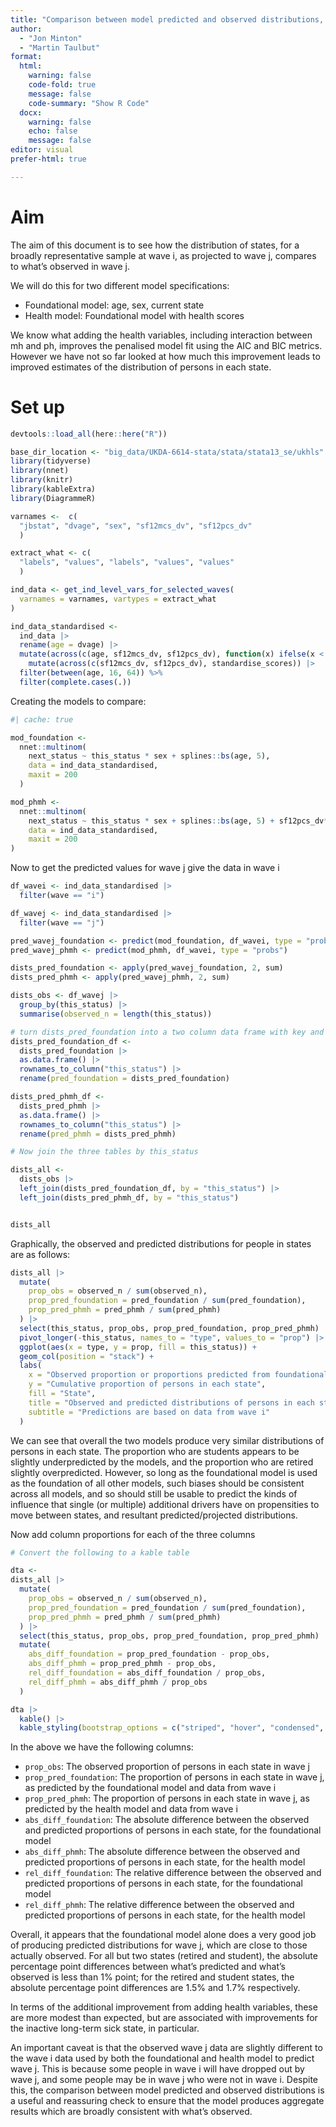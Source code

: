 ```yaml
---
title: "Comparison between model predicted and observed distributions, wave j"
author:
  - "Jon Minton"
  - "Martin Taulbut"
format: 
  html:
    warning: false
    code-fold: true
    message: false
    code-summary: "Show R Code"
  docx: 
    warning: false
    echo: false
    message: false
editor: visual
prefer-html: true

---
```


# Aim 

The aim of this document is to see how the distribution of states, for a broadly representative sample at wave i, as projected to wave j, compares to what's observed in wave j. 

We will do this for two different model specifications:

- Foundational model: age, sex, current state
- Health model: Foundational model with health scores 

We know what adding the health variables, including interaction between mh and ph, improves the penalised model fit using the AIC and BIC metrics. However we have not so far looked at how much this improvement leads to improved estimates of the distribution of persons in each state. 

# Set up 


```r
devtools::load_all(here::here("R"))

base_dir_location <- "big_data/UKDA-6614-stata/stata/stata13_se/ukhls"
library(tidyverse)
library(nnet)
library(knitr)
library(kableExtra)
library(DiagrammeR)

varnames <-  c(
  "jbstat", "dvage", "sex", "sf12mcs_dv", "sf12pcs_dv"
  )

extract_what <- c(
  "labels", "values", "labels", "values", "values"
  )

ind_data <- get_ind_level_vars_for_selected_waves(
  varnames = varnames, vartypes = extract_what
)

ind_data_standardised <- 
  ind_data |> 
  rename(age = dvage) |> 
  mutate(across(c(age, sf12mcs_dv, sf12pcs_dv), function(x) ifelse(x < 0, NA, x))) %>%
    mutate(across(c(sf12mcs_dv, sf12pcs_dv), standardise_scores)) |> 
  filter(between(age, 16, 64)) %>%
  filter(complete.cases(.))

```

Creating the models to compare:

```r
#| cache: true

mod_foundation <- 
  nnet::multinom(
    next_status ~ this_status * sex + splines::bs(age, 5),
    data = ind_data_standardised,
    maxit = 200
  )

mod_phmh <- 
  nnet::multinom(
    next_status ~ this_status * sex + splines::bs(age, 5) + sf12pcs_dv*sf12mcs_dv,
    data = ind_data_standardised,
    maxit = 200
)

```

Now to get the predicted values for wave j give the data in wave i

```r

df_wavei <- ind_data_standardised |> 
  filter(wave == "i")

df_wavej <- ind_data_standardised |> 
  filter(wave == "j")

pred_wavej_foundation <- predict(mod_foundation, df_wavei, type = "probs")
pred_wavej_phmh <- predict(mod_phmh, df_wavei, type = "probs")

dists_pred_foundation <- apply(pred_wavej_foundation, 2, sum)
dists_pred_phmh <- apply(pred_wavej_phmh, 2, sum)

dists_obs <- df_wavej |> 
  group_by(this_status) |> 
  summarise(observed_n = length(this_status))

# turn dists_pred_foundation into a two column data frame with key and value columns
dists_pred_foundation_df <- 
  dists_pred_foundation |> 
  as.data.frame() |> 
  rownames_to_column("this_status") |> 
  rename(pred_foundation = dists_pred_foundation)

dists_pred_phmh_df <-
  dists_pred_phmh |>
  as.data.frame() |>
  rownames_to_column("this_status") |>
  rename(pred_phmh = dists_pred_phmh)

# Now join the three tables by this_status 

dists_all <- 
  dists_obs |> 
  left_join(dists_pred_foundation_df, by = "this_status") |> 
  left_join(dists_pred_phmh_df, by = "this_status")


dists_all

```

Graphically, the observed and predicted distributions for people in states are as follows:

```r
dists_all |> 
  mutate(
    prop_obs = observed_n / sum(observed_n),
    prop_pred_foundation = pred_foundation / sum(pred_foundation),
    prop_pred_phmh = pred_phmh / sum(pred_phmh)
  ) |> 
  select(this_status, prop_obs, prop_pred_foundation, prop_pred_phmh) |> 
  pivot_longer(-this_status, names_to = "type", values_to = "prop") |> 
  ggplot(aes(x = type, y = prop, fill = this_status)) +
  geom_col(position = "stack") +
  labs(
    x = "Observed proportion or proportions predicted from foundational and health model",
    y = "Cumulative proportion of persons in each state",
    fill = "State",
    title = "Observed and predicted distributions of persons in each state, wave j",
    subtitle = "Predictions are based on data from wave i"
  )

```
We can see that overall the two models produce very similar distributions of persons in each state. The proportion who are students appears to be slightly underpredicted by the models, and the proportion who are retired slightly overpredicted. However, so long as the foundational model is used as the foundation of all other models, such biases should be consistent across all models, and so should still be usable to predict the kinds of influence that single (or multiple) additional drivers have on propensities to move between states, and resultant predicted/projected distributions.

Now add column proportions for each of the three columns


```r
# Convert the following to a kable table

dta <- 
dists_all |> 
  mutate(
    prop_obs = observed_n / sum(observed_n),
    prop_pred_foundation = pred_foundation / sum(pred_foundation),
    prop_pred_phmh = pred_phmh / sum(pred_phmh)
  ) |> 
  select(this_status, prop_obs, prop_pred_foundation, prop_pred_phmh) |> 
  mutate(
    abs_diff_foundation = prop_pred_foundation - prop_obs,
    abs_diff_phmh = prop_pred_phmh - prop_obs,
    rel_diff_foundation = abs_diff_foundation / prop_obs,
    rel_diff_phmh = abs_diff_phmh / prop_obs
  )

dta |>
  kable() |> 
  kable_styling(bootstrap_options = c("striped", "hover", "condensed", "responsive")) 
```
In the above we have the following columns:

- `prop_obs`: The observed proportion of persons in each state in wave j
- `prop_pred_foundation`: The proportion of persons in each state in wave j, as predicted by the foundational model and data from wave i
- `prop_pred_phmh`: The proportion of persons in each state in wave j, as predicted by the health model and data from wave i
- `abs_diff_foundation`: The absolute difference between the observed and predicted proportions of persons in each state, for the foundational model
- `abs_diff_phmh`: The absolute difference between the observed and predicted proportions of persons in each state, for the health model
- `rel_diff_foundation`: The relative difference between the observed and predicted proportions of persons in each state, for the foundational model
- `rel_diff_phmh`: The relative difference between the observed and predicted proportions of persons in each state, for the health model

Overall, it appears that the foundational model alone does a very good job of producing predicted distributions for wave j, which are close to those actually observed. For all but two states (retired and student), the absolute percentage point differences between what's predicted and what's observed is less than 1% point; for the retired and student states, the absolute percentage point differences are 1.5% and 1.7% respectively.

In terms of the additional improvement from adding health variables, these are more modest than expected, but are associated with improvements for the inactive long-term sick state, in particular. 

An important caveat is that the observed wave j data are slightly different to the wave i data used by both the foundational and health model to predict wave j. This is because some people in wave i will have dropped out by wave j, and some people may be in wave j who were not in wave i. Despite this, the comparison between model predicted and observed distributions is a useful and reassuring check to ensure that the model produces aggregate results which are broadly consistent with what's observed.

